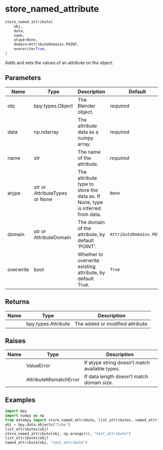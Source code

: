 # store_named_attribute { #databpy.store_named_attribute }

```python
store_named_attribute(
    obj,
    data,
    name,
    atype=None,
    domain=AttributeDomains.POINT,
    overwrite=True,
)
```

Adds and sets the values of an attribute on the object.

## Parameters {.doc-section .doc-section-parameters}

| Name      | Type                          | Description                                                                   | Default                  |
|-----------|-------------------------------|-------------------------------------------------------------------------------|--------------------------|
| obj       | bpy.types.Object              | The Blender object.                                                           | _required_               |
| data      | np.ndarray                    | The attribute data as a numpy array.                                          | _required_               |
| name      | str                           | The name of the attribute.                                                    | _required_               |
| atype     | str or AttributeTypes or None | The attribute type to store the data as. If None, type is inferred from data. | `None`                   |
| domain    | str or AttributeDomain        | The domain of the attribute, by default 'POINT'.                              | `AttributeDomains.POINT` |
| overwrite | bool                          | Whether to overwrite existing attribute, by default True.                     | `True`                   |

## Returns {.doc-section .doc-section-returns}

| Name   | Type                | Description                      |
|--------|---------------------|----------------------------------|
|        | bpy.types.Attribute | The added or modified attribute. |

## Raises {.doc-section .doc-section-raises}

| Name   | Type                   | Description                                    |
|--------|------------------------|------------------------------------------------|
|        | ValueError             | If atype string doesn't match available types. |
|        | AttributeMismatchError | If data length doesn't match domain size.      |

## Examples {.doc-section .doc-section-examples}

```python
import bpy
import numpy as np
from databpy import store_named_attribute, list_attributes, named_attribute
obj = bpy.data.objects["Cube"]
list_attributes(obj)
store_named_attribute(obj, np.arange(8), "test_attribute")
list_attributes(obj)
named_attribute(obj, "test_attribute")
```